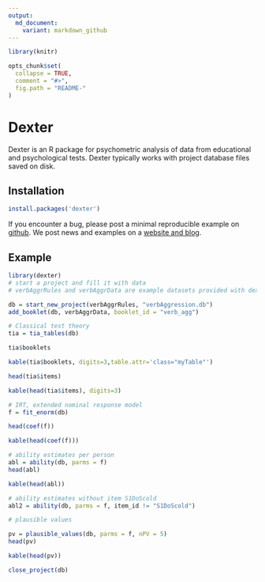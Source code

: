 ```yaml
---
output:
  md_document:
    variant: markdown_github
---
```


<!-- README.md is generated from README.Rmd. Please edit that file -->


```r
library(knitr)

opts_chunk$set(
  collapse = TRUE,
  comment = "#>",
  fig.path = "README-"
)
```


# Dexter

Dexter is an R package for psychometric analysis of data from educational and psychological tests. Dexter typically works with project database files saved on disk. 

## Installation

```r
install.packages('dexter')
```

If you encounter a bug, please post a minimal reproducible example on [github](https://github.com/dexter-psychometrics/dexter/issues). We post news and examples on a [website and blog](https://dexter-psychometrics.github.io/dexter/).

## Example


```r
library(dexter)
# start a project and fill it with data
# verbAggrRules and verbAggrData are example datasets provided with dexter

db = start_new_project(verbAggrRules, "verbAggression.db")
add_booklet(db, verbAggrData, booklet_id = "verb_agg")

# Classical test theory
tia = tia_tables(db)

tia$booklets
```




```r
kable(tia$booklets, digits=3,table.attr='class="myTable"')
```

```r
head(tia$items)
```

```r
kable(head(tia$items), digits=3)
```


```r
# IRT, extended nominal response model
f = fit_enorm(db)

head(coef(f))
```

```r
kable(head(coef(f)))
```

```r
# ability estimates per person
abl = ability(db, parms = f)
head(abl)
```

```r
kable(head(abl))
```

```r
# ability estimates without item S1DoScold
abl2 = ability(db, parms = f, item_id != "S1DoScold")

# plausible values

pv = plausible_values(db, parms = f, nPV = 5)
head(pv)
```

```r
kable(head(pv))
```


```r
close_project(db)
```




